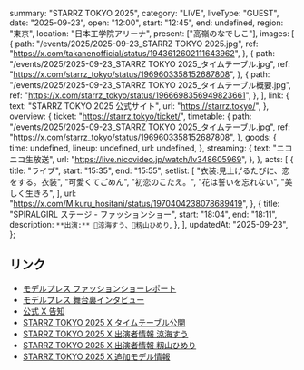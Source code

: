   summary: "STARRZ TOKYO 2025",
  category: "LIVE",
  liveType: "GUEST",
  date: "2025-09-23",
  open: "12:00",
  start: "12:45",
  end: undefined,
  region: "東京",
  location: "日本工学院アリーナ",
  present: ["高嶺のなでしこ"],
  images: [
    {
      path: "/events/2025/2025-09-23_STARRZ TOKYO 2025.jpg",
      ref: "https://x.com/takanenofficial/status/1943612602111643962",
    },
    {
      path: "/events/2025/2025-09-23_STARRZ TOKYO 2025_タイムテーブル.jpg",
      ref: "https://x.com/starrz_tokyo/status/1969603358152687808",
    },
    {
      path: "/events/2025/2025-09-23_STARRZ TOKYO 2025_タイムテーブル概要.jpg",
      ref: "https://x.com/starrz_tokyo/status/1966698356949823661",
    },
  ],
  link: {
    text: "STARRZ TOKYO 2025 公式サイト",
    url: "https://starrz.tokyo/",
  },
  overview: {
    ticket: "https://starrz.tokyo/ticket/",
    timetable: {
      path: "/events/2025/2025-09-23_STARRZ TOKYO 2025_タイムテーブル.jpg",
      ref: "https://x.com/starrz_tokyo/status/1969603358152687808",
    },
    goods: {
      time: undefined,
      lineup: undefined,
      url: undefined,
    },
    streaming: {
      text: "ニコニコ生放送",
      url: "https://live.nicovideo.jp/watch/lv348605969",
    },
  },
  acts: [
    {
      title: "ライブ",
      start: "15:35",
      end: "15:55",
      setlist: [
        "衣装:見上げるたびに、恋をする。衣装",
        "可愛くてごめん",
        "初恋のこたえ。",
        "花は誓いを忘れない",
        "美しく生きろ",
      ],
      url: "https://x.com/Mikuru_hositani/status/1970404238078689419",
    },
    {
      title: "SPIRALGIRL ステージ - ファッションショー",
      start: "18:04",
      end: "18:11",
      description: `
        **出演:** 🩵涼海すう、💙籾山ひめり
      `,
    },
  ],
  updatedAt: "2025-09-23",
};

## リンク

- [モデルプレス ファッションショーレポート](https://mdpr.jp/news/detail/4649302)
- [モデルプレス 舞台裏インタビュー](https://mdpr.jp/interview/detail/4649523)
- [公式 X 告知](https://x.com/takanenofficial/status/1943612602111643962)
- [STARRZ TOKYO 2025 X タイムテーブル公開](https://x.com/starrz_tokyo/status/1969603358152687808)
- [STARRZ TOKYO 2025 X 出演者情報 涼海すう](https://x.com/starrz_tokyo/status/1960630447337300292)
- [STARRZ TOKYO 2025 X 出演者情報 籾山ひめり](https://x.com/starrz_tokyo/status/1960635298846814355)
- [STARRZ TOKYO 2025 X 追加モデル情報](https://x.com/starrz_tokyo/status/1960628354748498185)
